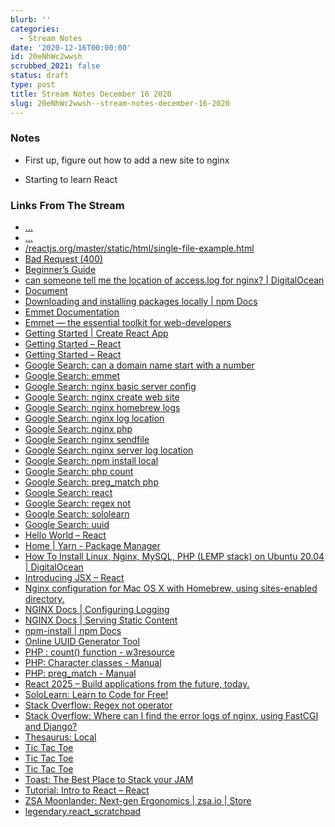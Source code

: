 ```yaml
---
blurb: ''
categories:
  - Stream Notes
date: '2020-12-16T00:00:00'
id: 20eNhWc2wwsh
scrubbed_2021: false
status: draft
type: post
title: Stream Notes December 16 2020
slug: 20eNhWc2wwsh--stream-notes-december-16-2020
---
```


### Notes

- First up, figure out how to add a new site to nginx

- Starting to learn React



### Links From The Stream


- [...](https://gist.githubusercontent.com/gaearon/0b180827c190fe4fd98b4c7f570ea4a8/raw/b9157ce933c79a4559d2aa9ff3372668cce48de7/LikeButton.js)
- [...](https://gist.githubusercontent.com/gaearon/c8e112dc74ac44aac4f673f2c39d19d1/raw/09b951c86c1bf1116af741fa4664511f2f179f0a/like_button.js)
- [/reactjs.org/master/static/html/single-file-example.html](https://raw.githubusercontent.com/reactjs/reactjs.org/master/static/html/single-file-example.html)
- [Bad Request (400)](http://react_scratchpad.9000/)
- [Beginner’s Guide](http://nginx.org/en/docs/beginners_guide.html#static)
- [can someone tell me the location of access.log for nginx? | DigitalOcean](https://www.digitalocean.com/community/questions/can-someone-tell-me-the-location-of-access-log-for-nginx)
- [Document](http://legendary.react_scratchpad/02_get_started/)
- [Downloading and installing packages locally | npm Docs](https://docs.npmjs.com/downloading-and-installing-packages-locally)
- [Emmet Documentation](https://docs.emmet.io/)
- [Emmet — the essential toolkit for web-developers](https://emmet.io/)
- [Getting Started | Create React App](https://create-react-app.dev/docs/getting-started/)
- [Getting Started – React](https://reactjs.org/docs/getting-started.html#try-react)
- [Getting Started – React](https://reactjs.org/docs/getting-started.html)
- [Google Search: can a domain name start with a number](https://www.google.com/search?client=safari&rls=en&q=can+a+domain+name+start+with+a+number&ie=UTF-8&oe=UTF-8)
- [Google Search: emmet](https://www.google.com/search?client=safari&rls=en&q=emmet&ie=UTF-8&oe=UTF-8)
- [Google Search: nginx basic server config](https://www.google.com/search?client=safari&rls=en&q=nginx+basic+server+config&ie=UTF-8&oe=UTF-8)
- [Google Search: nginx create web site](https://www.google.com/search?client=safari&rls=en&q=nginx+create+web+site&ie=UTF-8&oe=UTF-8)
- [Google Search: nginx homebrew logs](https://www.google.com/search?client=safari&rls=en&q=nginx+homebrew+logs&ie=UTF-8&oe=UTF-8)
- [Google Search: nginx log location](https://www.google.com/search?client=safari&rls=en&q=nginx+log+location&ie=UTF-8&oe=UTF-8)
- [Google Search: nginx php](https://www.google.com/search?client=safari&rls=en&q=nginx+php&ie=UTF-8&oe=UTF-8)
- [Google Search: nginx sendfile](https://www.google.com/search?client=safari&rls=en&q=nginx+sendfile&ie=UTF-8&oe=UTF-8)
- [Google Search: nginx server log location](https://www.google.com/search?client=safari&rls=en&q=nginx+server+log+location&ie=UTF-8&oe=UTF-8)
- [Google Search: npm install local](https://www.google.com/search?client=safari&rls=en&q=npm+install+local&ie=UTF-8&oe=UTF-8)
- [Google Search: php count](https://www.google.com/search?client=safari&rls=en&q=php+count&ie=UTF-8&oe=UTF-8)
- [Google Search: preg_match php](https://www.google.com/search?client=safari&rls=en&q=preg_match+php&ie=UTF-8&oe=UTF-8)
- [Google Search: react](https://www.google.com/search?client=safari&rls=en&q=react&ie=UTF-8&oe=UTF-8)
- [Google Search: regex not](https://www.google.com/search?client=safari&rls=en&q=regex+not&ie=UTF-8&oe=UTF-8)
- [Google Search: sololearn](https://www.google.com/search?client=safari&rls=en&q=sololearn&ie=UTF-8&oe=UTF-8)
- [Google Search: uuid](https://www.google.com/search?client=safari&rls=en&q=uuid&ie=UTF-8&oe=UTF-8)
- [Hello World – React](https://reactjs.org/docs/hello-world.html)
- [Home | Yarn - Package Manager](https://yarnpkg.com/)
- [How To Install Linux, Nginx, MySQL, PHP (LEMP stack) on Ubuntu 20.04 | DigitalOcean](https://www.digitalocean.com/community/tutorials/how-to-install-linux-nginx-mysql-php-lemp-stack-on-ubuntu-20-04)
- [Introducing JSX – React](https://reactjs.org/docs/introducing-jsx.html)
- [Nginx configuration for Mac OS X with Homebrew, using sites-enabled directory.](https://gist.github.com/jimothyGator/5436538)
- [NGINX Docs | Configuring Logging](https://docs.nginx.com/nginx/admin-guide/monitoring/logging/)
- [NGINX Docs | Serving Static Content](https://docs.nginx.com/nginx/admin-guide/web-server/serving-static-content/)
- [npm-install | npm Docs](https://docs.npmjs.com/cli/v6/commands/npm-install)
- [Online UUID Generator Tool](https://www.uuidgenerator.net/)
- [PHP : count() function - w3resource](https://www.w3resource.com/php/function-reference/count.php)
- [PHP: Character classes - Manual](https://www.php.net/manual/en/regexp.reference.character-classes.php)
- [PHP: preg_match - Manual](https://www.php.net/manual/en/function.preg-match.php)
- [React 2025 – Build applications from the future, today.](https://react2025.com/)
- [SoloLearn: Learn to Code for Free!](https://www.sololearn.com/)
- [Stack Overflow: Regex not operator](https://stackoverflow.com/questions/7317043/regex-not-operator/7317087)
- [Stack Overflow: Where can I find the error logs of nginx, using FastCGI and Django?](https://stackoverflow.com/questions/1706111/where-can-i-find-the-error-logs-of-nginx-using-fastcgi-and-django)
- [Thesaurus: Local](https://www.thesaurus.com/browse/local?s=t)
- [Tic Tac Toe](https://codepen.io/gaearon/pen/gWWZgR)
- [Tic Tac Toe](https://codepen.io/gaearon/pen/oWWQNa?editors=0100)
- [Tic Tac Toe](https://codepen.io/gaearon/pen/oWWQNa?editors=0010)
- [Toast: The Best Place to Stack your JAM](https://www.toast.dev/)
- [Tutorial: Intro to React – React](https://reactjs.org/tutorial/tutorial.html)
- [ZSA Moonlander: Next-gen Ergonomics | zsa.io | Store](https://www.zsa.io/moonlander/)
- [‎legendary.react_scratchpad](http://legendary.react_scratchpad/)
